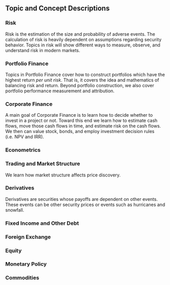 ## Topic and Concept Descriptions

### Risk

Risk is the estimation of the size and probability of adverse events. The calculation of risk is heavily dependent on assumptions regarding security behavior.   Topics in risk will show different ways to measure, observe, and understand risk in modern markets.

### Portfolio Finance

Topics in Portfolio Finance cover how to construct portfolios which have the highest return *per unit risk*.  That is, it covers the idea and mathematics of balancing risk and return. Beyond portfolio construction, we also cover portfolio performance measurement and attribution.

### Corporate Finance

A main goal of Corporate Finance is to learn how to decide whether to invest in a project or not.  Toward this end we learn how to estimate cash flows, move those cash flows in time, and estimate risk on the cash flows.  We then can value stock, bonds, and employ investment decision rules (i.e. NPV and IRR).  

### Econometrics



### Trading and Market Structure

We learn how market structure affects price discovery.

### Derivatives

Derivatives are securities whose payoffs are dependent on other events.  These events can be other security prices or events such as hurricanes and snowfall.

### Fixed Income and Other Debt

### Foreign Exchange

### Equity 

### Monetary Policy

### Commodities
